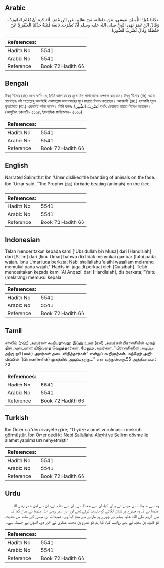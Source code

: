 ## Arabic


<div dir="rtl" lang="ar" style={{fontSize:'larger',backgroundColor:'#f8f9fa',padding:20}}>
حَدَّثَنَا عُبَيْدُ اللَّهِ بْنُ مُوسَى، عَنْ حَنْظَلَةَ، عَنْ سَالِمٍ، عَنِ ابْنِ عُمَرَ، أَنَّهُ كَرِهَ أَنْ تُعْلَمَ الصُّورَةُ،‏.‏ وَقَالَ ابْنُ عُمَرَ نَهَى النَّبِيُّ صلى الله عليه وسلم أَنْ تُضْرَبَ‏.‏ تَابَعَهُ قُتَيْبَةُ حَدَّثَنَا الْعَنْقَزِيُّ عَنْ حَنْظَلَةَ وَقَالَ تُضْرَبُ الصُّورَةُ‏.‏
</div>
<div style={{backgroundColor:'#f8f9fa',padding:20, marginBottom: 10}}><table> <thead> <tr> <th>References:</th> <th></th> </tr> </thead> <tbody><tr><td>Hadith No</td><td>5541</td></tr><tr><td>Arabic No</td><td>5541</td></tr><tr><td>Reference</td><td>Book 72 Hadith 66</td></tr></tbody></table></div>

## Bengali


<div dir="ltr" lang="bn" style={{fontSize:'larger',backgroundColor:'#f8f9fa',padding:20}}>
ইবনু ‘উমার (রাঃ) হতে বর্ণিত যে, তিনি জানোয়ারের মুখে চিহ্ন লাগানোকে অপছন্দ করতেন। ইবনু ‘উমার (রাঃ) আরো বলেছেনঃ নবী সাল্লাল্লাহু আলাইহি ওয়াসাল্লাম জানোয়ারের মুখে মারতে নিষেধ করেছেন। আনকাযী (রহ.) হানযালী সূত্রে কুতাইবাহ (রহ.) এরকমই বর্ণনা করেন। তিনি বলনঃ تُضْرَبُ الصُّورَةُ অর্থাৎ চেহারায় মারতে নিষেধ করেছেন। (আধুনিক প্রকাশনী- ৫১৩৪, ইসলামিক ফাউন্ডেশন- ৫০৩০)
</div>
<div style={{backgroundColor:'#f8f9fa',padding:20, marginBottom: 10}}><table> <thead> <tr> <th>References:</th> <th></th> </tr> </thead> <tbody><tr><td>Hadith No</td><td>5541</td></tr><tr><td>Arabic No</td><td>5541</td></tr><tr><td>Reference</td><td>Book 72 Hadith 66</td></tr></tbody></table></div>

## English


<div dir="ltr" lang="en" style={{fontSize:'larger',backgroundColor:'#f8f9fa',padding:20}}>
Narrated Salim:that Ibn 'Umar disliked the branding of animals on the face. Ibn 'Umar said, "The Prophet (ﷺ) forbade beating (animals) on the face
</div>
<div style={{backgroundColor:'#f8f9fa',padding:20, marginBottom: 10}}><table> <thead> <tr> <th>References:</th> <th></th> </tr> </thead> <tbody><tr><td>Hadith No</td><td>5541</td></tr><tr><td>Arabic No</td><td>5541</td></tr><tr><td>Reference</td><td>Book 72 Hadith 66</td></tr></tbody></table></div>

## Indonesian


<div dir="ltr" lang="id" style={{fontSize:'larger',backgroundColor:'#f8f9fa',padding:20}}>
Telah menceritakan kepada kami ['Ubaidullah bin Musa] dari [Handlalah] dari [Salim] dari [Ibnu Umar] bahwa dia tidak menyukai gambar (tato) pada wajah, Ibnu Umar juga berkata; Nabi shallallahu 'alaihi wasallam melarang memukul pada wajah." Hadits ini juga di perkuat oleh [Qutaibah]. Telah menceritakan kepada kami [Al Anqazi] dari [Handlalah], dia berkata; "Yaitu (melarang) memukul kepala
</div>
<div style={{backgroundColor:'#f8f9fa',padding:20, marginBottom: 10}}><table> <thead> <tr> <th>References:</th> <th></th> </tr> </thead> <tbody><tr><td>Hadith No</td><td>5541</td></tr><tr><td>Arabic No</td><td>5541</td></tr><tr><td>Reference</td><td>Book 72 Hadith 66</td></tr></tbody></table></div>

## Tamil


<div dir="ltr" lang="ta" style={{fontSize:'larger',backgroundColor:'#f8f9fa',padding:20}}>
சாலிம் (ரஹ்) அவர்கள் கூறியதாவது: இப்னு உமர் (ரலி) அவர்கள் பிராணியின் முகத்தில் அடையாள மிடுவதை வெறுத்தார்கள். மேலும் அவர்கள், ‘‘பிராணிகளை அடிப்பதற்கு நபி (ஸல்) அவர்கள் தடை விதித்தார்கள்” என்றும் கூறினார்கள். மற்றோர் அறிவிப்பில் ‘‘(பிராணிகளின்) முகத்தில் அடிப்பதற்கு...” என வந்துள்ளது.55 அத்தியாயம் : 72
</div>
<div style={{backgroundColor:'#f8f9fa',padding:20, marginBottom: 10}}><table> <thead> <tr> <th>References:</th> <th></th> </tr> </thead> <tbody><tr><td>Hadith No</td><td>5541</td></tr><tr><td>Arabic No</td><td>5541</td></tr><tr><td>Reference</td><td>Book 72 Hadith 66</td></tr></tbody></table></div>

## Turkish


<div dir="ltr" lang="tr" style={{fontSize:'larger',backgroundColor:'#f8f9fa',padding:20}}>
İbn Ömer r.a.'den rivayete göre; "O yüze alamet vurulmasını mekruh görmüştür. İbn Ömer dedi ki: Nebi Sallallahu Aleyhi ve Sellem dövme ile alamet yapılmasını nehyetmiştir
</div>
<div style={{backgroundColor:'#f8f9fa',padding:20, marginBottom: 10}}><table> <thead> <tr> <th>References:</th> <th></th> </tr> </thead> <tbody><tr><td>Hadith No</td><td>5541</td></tr><tr><td>Arabic No</td><td>5541</td></tr><tr><td>Reference</td><td>Book 72 Hadith 66</td></tr></tbody></table></div>

## Urdu


<div dir="rtl" lang="ur" style={{fontSize:'larger',backgroundColor:'#f8f9fa',padding:20}}>
ہم سے عبیداللہ بن موسیٰ نے بیان کیا، ان سے حنظلہ نے، ان سے سالم نے، ان سے ابن عمر رضی اللہ عنہما نے کہ وہ چہرے پر نشان لگانے کو ناپسند کرتے تھے اور ابن عمر رضی اللہ عنہما نے بیان کیا کہ نبی کریم صلی اللہ علیہ وسلم نے چہرے پر مارنے سے منع کیا ہے۔ عبیداللہ بن موسیٰ کے ساتھ اس حدیث کو قتیبہ بن سعید نے بھی روایت کیا، کہا ہم کو عمرو بن محمد عنقزی نے خبر دی، انہوں نے حنظلہ سے۔
</div>
<div style={{backgroundColor:'#f8f9fa',padding:20, marginBottom: 10}}><table> <thead> <tr> <th>References:</th> <th></th> </tr> </thead> <tbody><tr><td>Hadith No</td><td>5541</td></tr><tr><td>Arabic No</td><td>5541</td></tr><tr><td>Reference</td><td>Book 72 Hadith 66</td></tr></tbody></table></div>